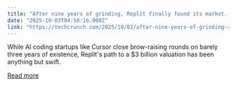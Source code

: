 ```yaml
---
title: "After nine years of grinding, Replit finally found its market. Can it keep it?"
date: "2025-10-03T04:58:16.000Z"
link: "https://techcrunch.com/2025/10/02/after-nine-years-of-grinding-replit-finally-found-its-market-can-it-keep-it/"
---
```


While AI coding startups like Cursor close brow-raising rounds on barely three years of existence, Replit's path to a $3 billion valuation has been anything but swift. 

[Read more](https://techcrunch.com/2025/10/02/after-nine-years-of-grinding-replit-finally-found-its-market-can-it-keep-it/)

